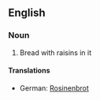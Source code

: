 ==English==

===Noun===
{{wikipedia}}
{{en-noun|sg=[[raisin]] [[bread]]|-}}

# Bread with raisins in it

====Translations====
*German: [[Rosinenbrot]] {{n}}